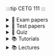 :::tip CETG 111
:::

<details>
<summary>📝 Exam papers</summary>

## Main Exams
> - <AuthenticatedLink href="https://drive.google.com/file/d/1kF7dMq10-KUVKmkAElHzR8LoxyIH3CzU/view?usp=drive_link" Icon={FaFileAlt} title="2018 Exam"/>
> - <AuthenticatedLink href="https://drive.google.com/file/d/1e2yqGxWVersreafX8A5lWsBrfuj54mdd/view?usp=drive_link" Icon={FaFileAlt} title="2019 Exam"/>

## Supplementary
> - <AuthenticatedLink href="https://drive.google.com/file/d/1T7wDibyaRMVP-t9bM2ZNjDp7cgvWFCx0/view?usp=drive_link" Icon={FaCheck} title="2016 Supp Exam with Solution"/>
</details>

<details>
<summary>📝 Test papers</summary>

## Questions Only
> - <AuthenticatedLink href="https://drive.google.com/file/d/1-X30ObTh2U27RmgY1q_vAOTyIamKnhad/view?usp=drive_link" Icon={FaPencilAlt} title="2019 Test 2"/>
> - <AuthenticatedLink href="https://drive.google.com/file/d/1JjnQnZ7Y1j0WiD5ORJh8tsvtqz_FT43b/view?usp=drive_link" Icon={FaPencilAlt} title="test 2"/>
> - <AuthenticatedLink href="https://drive.google.com/file/d/1_RbbDZltBlktngGDOADvuXGETUjpC4M7/view?usp=drive_link" Icon={FaPencilAlt} title="test 3"/>

## Test Papers + Marking Key
> - <AuthenticatedLink href="https://drive.google.com/file/d/10lLtywRcuZ7Ikn4dNHxWeI67iqS6SQ4A/view?usp=sharing" Icon={FaCheck} title="test 1 nov 2019 with solutions"/>
</details>

<details>
<summary>📝 Quiz</summary>

> - <AuthenticatedLink href="https://drive.google.com/file/d/15CI2EivsKpX6JFrBF9uu-Q7ktawfbM19/view?usp=drive_link" Icon={FaPencilAlt} title="Quiz One"/>

## Quiz + Answer Key
> - <AuthenticatedLink href="https://drive.google.com/file/d/1Ms9wC_jBo4d_BD3U51urHNa9UKS3cJ5Q/view?usp=drive_link" Icon={FaCheck} title="Quiz 2 with answers"/>
</details>

<details>
<summary>📚 Tutorials</summary>

## Questions only 
> - <AuthenticatedLink href="https://drive.google.com/file/d/1VgPECRpy_6Y7E6N3TBQVjEqkc9TPSfef/view?usp=drive_link" Icon={FaBook} title="Tutorial 1"/>
> - <AuthenticatedLink href="https://drive.google.com/file/d/11KDAgkrBgH4zfGHuTa4mW73iNmBX2NQT/view?usp=drive_link" Icon={FaBook} title="Tutorial 2"/>
> - <AuthenticatedLink href="https://drive.google.com/file/d/1aC_W6zk3Zy_cZqupshPtTtenhOM6HGO8/view?usp=drive_link" Icon={FaBook} title="Tutorial 3"/>
> - <AuthenticatedLink href="https://drive.google.com/file/d/1webopiCem9J8EnBmrphRr0Z9JSYm51S3/view?usp=drive_link" Icon={FaBook} title="Tutorial 4"/>

## Solutions
> - <AuthenticatedLink href="https://drive.google.com/file/d/1s-IeiJAFxyZ9iReJVwenKHa8yHeXdYnD/view?usp=drive_link" Icon={FaCheck} title="Tutorial 2 with solutions"/>
</details>

<details>
<summary>📚 Lectures</summary>

:::warning Currently In Search
searching for content
:::
</details>
